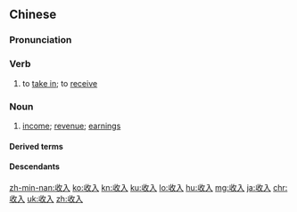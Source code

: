 ==Chinese==
{{zh-forms}}

===Pronunciation===
{{zh-pron
|m=shōurù
|ma=Zh-shourù.ogg
|c=sau1 jap6
|h=pfs=sû-ngi̍p
|mn=qz,tp,xm:siu-li̍p/kh,zz:siu-ji̍p/twv:siu--ji̍p
|cat=v,n
}}

===Verb===
{{zh-verb}}

# to [[take in]]; to [[receive]]

===Noun===
{{zh-noun}}

# [[income]]; [[revenue]]; [[earnings]] {{zh-mw|m:筆|m:個}}
#: {{zh-x|免稅 收入|tax-exempt '''income'''}}

====Derived terms====
{{zh-der|含稅收入|應納稅收入}}

====Descendants====
{{CJKV|收入|s=収入|しゅうにゅう||thu nhập}}

{{zh-cat|Elementary}}

[[zh-min-nan:收入]]
[[ko:收入]]
[[kn:收入]]
[[ku:收入]]
[[lo:收入]]
[[hu:收入]]
[[mg:收入]]
[[ja:收入]]
[[chr:收入]]
[[uk:收入]]
[[zh:收入]]